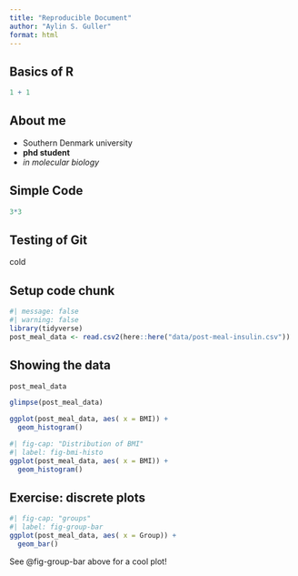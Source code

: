 ```yaml
---
title: "Reproducible Document"
author: "Aylin S. Guller"
format: html
---
```


## Basics of R

```r
1 + 1
```

## About me 

- Southern Denmark university 
- **phd student**
- *in molecular biology*

## Simple Code

```r

3*3
```

## Testing of Git

cold 

## Setup code chunk 

```r
#| message: false
#| warning: false
library(tidyverse)
post_meal_data <- read.csv2(here::here("data/post-meal-insulin.csv"))

```
## Showing the data

```r
post_meal_data

```

```r
glimpse(post_meal_data)
```

```r
ggplot(post_meal_data, aes( x = BMI)) + 
  geom_histogram()
```
```r
#| fig-cap: "Distribution of BMI"
#| label: fig-bmi-histo
ggplot(post_meal_data, aes( x = BMI)) + 
  geom_histogram()

```

## Exercise: discrete plots

```r
#| fig-cap: "groups"
#| label: fig-group-bar
ggplot(post_meal_data, aes( x = Group)) +
  geom_bar()
```

See @fig-group-bar above for a cool plot!

